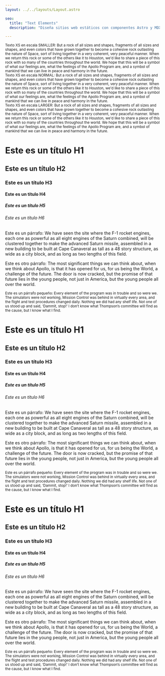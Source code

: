 ```yaml
---
layout: ../../layouts/Layout.astro

seo:
  title: "Text Elements"
  description: "Diseña sitios web estáticos con componentes Astro y MDX"

---
```


<div class="smaller-text mb-6">
  <small>Texto XS en escala SMALLER: But a rock of all sizes and shapes, fragments of all sizes and shapes, and even colors that have grown together to become a cohesive rock outlasting the nature of Space, sort of living together in a very coherent, very peaceful manner. When we return this rock or some of the others like it to Houston, we'd like to share a piece of this rock with so many of the countries throughout the world. We hope that this will be a symbol of what our feelings are, what the feelings of the Apollo Program are, and a symbol of mankind that we can live in peace and harmony in the future.</small>
</div>
<div class="mb-6">
  <small>Texto XS en escala NORMAL: But a rock of all sizes and shapes, fragments of all sizes and shapes, and even colors that have grown together to become a cohesive rock outlasting the nature of Space, sort of living together in a very coherent, very peaceful manner. When we return this rock or some of the others like it to Houston, we'd like to share a piece of this rock with so many of the countries throughout the world. We hope that this will be a symbol of what our feelings are, what the feelings of the Apollo Program are, and a symbol of mankind that we can live in peace and harmony in the future.</small>
</div>
<div class="larger-text mb-6">
  <small>Texto XS en escala LARGER: But a rock of all sizes and shapes, fragments of all sizes and shapes, and even colors that have grown together to become a cohesive rock outlasting the nature of Space, sort of living together in a very coherent, very peaceful manner. When we return this rock or some of the others like it to Houston, we'd like to share a piece of this rock with so many of the countries throughout the world. We hope that this will be a symbol of what our feelings are, what the feelings of the Apollo Program are, and a symbol of mankind that we can live in peace and harmony in the future.</small>
</div>





<div class="smaller-text mb-20">

  # Este es un título H1
  ## Este es un título H2
  ### Este es un título H3
  #### Este es un título H4
  ##### Este es un título H5
  ###### Este es un título H6

  Este es un párrafo: We have seen the site where the F-1 rocket engines, each one as powerful as all eight engines of the Saturn combined, will be clustered together to make the advanced Saturn missile, assembled in a new building to be built at Cape Canaveral as tall as a 48 story structure, as wide as a city block, and as long as two lengths of this field.

  Este es otro párrafo: The most significant things we can think about, when we think about Apollo, is that it has opened for us, for us being the World, a challenge of the future. The door is now cracked, but the promise of that future lies in the young people, not just in America, but the young people all over the world.

  <small>Este es un párrafo pequeño: Every element of the program was in trouble and so were we. The simulators were not working, Mission Control was behind in virtually every area, and the flight and test procedures changed daily. Nothing we did had any shelf life. Not one of us stood up and said, ‘Dammit, stop!’ I don’t know what Thompson’s committee will find as the cause, but I know what I find.</small>

</div>


<div class="mb-20">

  # Este es un título H1
  ## Este es un título H2
  ### Este es un título H3
  #### Este es un título H4
  ##### Este es un título H5
  ###### Este es un título H6

  Este es un párrafo: We have seen the site where the F-1 rocket engines, each one as powerful as all eight engines of the Saturn combined, will be clustered together to make the advanced Saturn missile, assembled in a new building to be built at Cape Canaveral as tall as a 48 story structure, as wide as a city block, and as long as two lengths of this field.

  Este es otro párrafo: The most significant things we can think about, when we think about Apollo, is that it has opened for us, for us being the World, a challenge of the future. The door is now cracked, but the promise of that future lies in the young people, not just in America, but the young people all over the world.

  <small>Este es un párrafo pequeño: Every element of the program was in trouble and so were we. The simulators were not working, Mission Control was behind in virtually every area, and the flight and test procedures changed daily. Nothing we did had any shelf life. Not one of us stood up and said, ‘Dammit, stop!’ I don’t know what Thompson’s committee will find as the cause, but I know what I find.</small>

</div>


<div class="larger-text mb-20">

  # Este es un título H1
  ## Este es un título H2
  ### Este es un título H3
  #### Este es un título H4
  ##### Este es un título H5
  ###### Este es un título H6

  Este es un párrafo: We have seen the site where the F-1 rocket engines, each one as powerful as all eight engines of the Saturn combined, will be clustered together to make the advanced Saturn missile, assembled in a new building to be built at Cape Canaveral as tall as a 48 story structure, as wide as a city block, and as long as two lengths of this field.

  Este es otro párrafo: The most significant things we can think about, when we think about Apollo, is that it has opened for us, for us being the World, a challenge of the future. The door is now cracked, but the promise of that future lies in the young people, not just in America, but the young people all over the world.

  <small>Este es un párrafo pequeño: Every element of the program was in trouble and so were we. The simulators were not working, Mission Control was behind in virtually every area, and the flight and test procedures changed daily. Nothing we did had any shelf life. Not one of us stood up and said, ‘Dammit, stop!’ I don’t know what Thompson’s committee will find as the cause, but I know what I find.</small>

</div>
